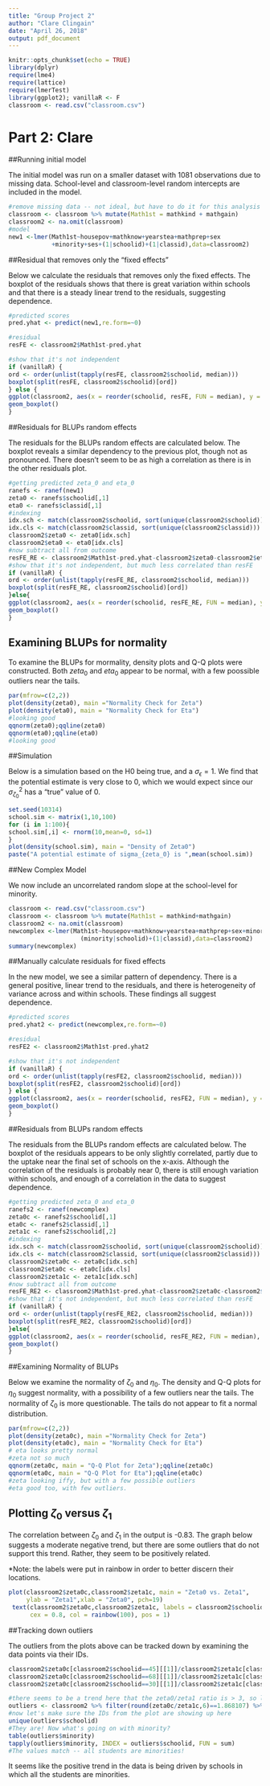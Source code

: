 ```yaml
---
title: "Group Project 2"
author: "Clare Clingain"
date: "April 26, 2018"
output: pdf_document
---
```


```r
knitr::opts_chunk$set(echo = TRUE)
library(dplyr)
require(lme4)
require(lattice)
require(lmerTest)
library(ggplot2); vanillaR <- F
classroom <- read.csv("classroom.csv")
```
# Part 2: Clare

##Running initial model

The initial model was run on a smaller dataset with 1081 observations due to missing data. School-level and classroom-level random intercepts are included in the model.

```r
#remove missing data -- not ideal, but have to do it for this analysis
classroom <- classroom %>% mutate(Math1st = mathkind + mathgain)
classroom2 <- na.omit(classroom)
#model
new1 <-lmer(Math1st~housepov+mathknow+yearstea+mathprep+sex
            +minority+ses+(1|schoolid)+(1|classid),data=classroom2)
```

##Residual that removes only the "fixed effects"

Below we calculate the residuals that removes only the fixed effects. The boxplot of the residuals shows that there is great variation within schools and that there is a steady linear trend to the residuals, suggesting dependence. 

```r
#predicted scores
pred.yhat <- predict(new1,re.form=~0)

#residual
resFE <- classroom2$Math1st-pred.yhat

#show that it's not independent
if (vanillaR) {
ord <- order(unlist(tapply(resFE, classroom2$schoolid, median)))
boxplot(split(resFE, classroom2$schoolid)[ord])
} else {
ggplot(classroom2, aes(x = reorder(schoolid, resFE, FUN = median), y = resFE)) +
geom_boxplot()
}
```

##Residuals for BLUPs random effects

The residuals for the BLUPs random effects are calculated below. The boxplot reveals a similar dependency to the previous plot, though not as pronounced. There doesn't seem to be as high a correlation as there is in the other residuals plot. 

```r
#getting predicted zeta_0 and eta_0
ranefs <- ranef(new1)
zeta0 <- ranefs$schoolid[,1]
eta0 <- ranefs$classid[,1]
#indexing
idx.sch <- match(classroom2$schoolid, sort(unique(classroom2$schoolid))) 
idx.cls <- match(classroom2$classid, sort(unique(classroom2$classid))) 
classroom2$zeta0 <- zeta0[idx.sch]
classroom2$eta0 <- eta0[idx.cls]
#now subtract all from outcome
resFE_RE <- classroom2$Math1st-pred.yhat-classroom2$zeta0-classroom2$eta0
#show that it's not independent, but much less correlated than resFE
if (vanillaR) {
ord <- order(unlist(tapply(resFE_RE, classroom2$schoolid, median)))
boxplot(split(resFE_RE, classroom2$schoolid)[ord])
}else{
ggplot(classroom2, aes(x = reorder(schoolid, resFE_RE, FUN = median), y = resFE_RE)) +
geom_boxplot()
}
```

## Examining BLUPs for normality

To examine the BLUPs for mormality, density plots and Q-Q plots were constructed. Both $zeta_0$ and $eta_0$ appear to be normal, with a few poossible outliers near the tails. 

```r
par(mfrow=c(2,2))
plot(density(zeta0), main ="Normality Check for Zeta")
plot(density(eta0), main = "Normality Check for Eta")
#looking good
qqnorm(zeta0);qqline(zeta0)
qqnorm(eta0);qqline(eta0)
#looking good
```

##Simulation

Below is a simulation based on the H0 being true, and a $\sigma_{\epsilon} = 1$. We find that the potential estimate is very close to 0, which we would expect since our $\sigma^2_{\zeta_0}$ has a "true" value of 0. 

```r
set.seed(10314)
school.sim <- matrix(1,10,100)
for (i in 1:100){
school.sim[,i] <- rnorm(10,mean=0, sd=1)
}
plot(density(school.sim), main = "Density of Zeta0")
paste("A potential estimate of sigma_{zeta_0} is ",mean(school.sim))
```

##New Complex Model

We now include an uncorrelated random slope at the school-level for minority. 

```r
classroom <- read.csv("classroom.csv")
classroom <- classroom %>% mutate(Math1st = mathkind+mathgain)
classroom2 <- na.omit(classroom)
newcomplex <-lmer(Math1st~housepov+mathknow+yearstea+mathprep+sex+minority+ses+
                    (minority|schoolid)+(1|classid),data=classroom2)
summary(newcomplex)
```

##Manually calculate residuals for fixed effects

In the new model, we see a similar pattern of dependency. There is a general positive, linear trend to the residuals, and there is heterogeneity of variance across and within schools. These findings all suggest dependence.

```r
#predicted scores
pred.yhat2 <- predict(newcomplex,re.form=~0)

#residual
resFE2 <- classroom2$Math1st-pred.yhat2

#show that it's not independent
if (vanillaR) {
ord <- order(unlist(tapply(resFE2, classroom2$schoolid, median)))
boxplot(split(resFE2, classroom2$schoolid)[ord])
} else {
ggplot(classroom2, aes(x = reorder(schoolid, resFE2, FUN = median), y = resFE2)) +
geom_boxplot()
}
```

##Residuals from BLUPs random effects

The residuals from the BLUPs random effects are calculated below. The boxplot of the residuals appears to be only slightly correlated, partly due to the uptake near the final set of schools on the x-axis. Although the correlation of the residuals is probably near 0, there is still enough variation within schools, and enough of a correlation in the data to suggest dependence. 

```r
#getting predicted zeta_0 and eta_0
ranefs2 <- ranef(newcomplex)
zeta0c <- ranefs2$schoolid[,1]
eta0c <- ranefs2$classid[,1]
zeta1c <- ranefs2$schoolid[,2]
#indexing
idx.sch <- match(classroom2$schoolid, sort(unique(classroom2$schoolid))) 
idx.cls <- match(classroom2$classid, sort(unique(classroom2$classid))) 
classroom2$zeta0c <- zeta0c[idx.sch]
classroom2$eta0c <- eta0c[idx.cls]
classroom2$zeta1c <- zeta1c[idx.sch]
#now subtract all from outcome
resFE_RE2 <- classroom2$Math1st-pred.yhat-classroom2$zeta0c-classroom2$eta0c-(classroom2$minority*classroom2$zeta1c)
#show that it's not independent, but much less correlated than resFE
if (vanillaR) {
ord <- order(unlist(tapply(resFE_RE2, classroom2$schoolid, median)))
boxplot(split(resFE_RE2, classroom2$schoolid)[ord])
}else{
ggplot(classroom2, aes(x = reorder(schoolid, resFE_RE2, FUN = median), y = resFE_RE2)) +
geom_boxplot()
}
```

##Examining Normality of BLUPs

Below we examine the normality of $\zeta_0$ and $\eta_0$. The density and Q-Q plots for $\eta_0$ suggest normality, with a possibility of a few outliers near the tails. The normality of $\zeta_0$ is more questionable. The tails do not appear to fit a normal distribution.

```r
par(mfrow=c(2,2))
plot(density(zeta0c), main ="Normality Check for Zeta")
plot(density(eta0c), main = "Normality Check for Eta")
# eta looks pretty normal
#zeta not so much
qqnorm(zeta0c, main = "Q-Q Plot for Zeta");qqline(zeta0c)
qqnorm(eta0c, main = "Q-Q Plot for Eta");qqline(eta0c)
#zeta looking iffy, but with a few possible outliers
#eta good too, with few outliers. 
```

## Plotting $\zeta_0$ versus $\zeta_1$

The correlation between $\zeta_0$ and $\zeta_1$ in the output is -0.83. The graph below suggests a moderate negative trend, but there are some outliers that do not support this trend. Rather, they seem to be positively related. 

*Note: the labels were put in rainbow in order to better discern their locations.

```r
plot(classroom2$zeta0c,classroom2$zeta1c, main = "Zeta0 vs. Zeta1", 
     ylab = "Zeta1",xlab = "Zeta0", pch=19)
 text(classroom2$zeta0c,classroom2$zeta1c, labels = classroom2$schoolid,
      cex = 0.8, col = rainbow(100), pos = 1)
```


##Tracking down outliers

The outliers from the plots above can be tracked down by examining the data points via their IDs. 

```r
classroom2$zeta0c[classroom2$schoolid==45][[1]]/classroom2$zeta1c[classroom2$schoolid==45][[1]]
classroom2$zeta0c[classroom2$schoolid==68][[1]]/classroom2$zeta1c[classroom2$schoolid==68][[1]]
classroom2$zeta0c[classroom2$schoolid==30][[1]]/classroom2$zeta1c[classroom2$schoolid==30][[1]]

#there seems to be a trend here that the zeta0/zeta1 ratio is > 3, so let's filter it out
outliers <- classroom2 %>% filter(round(zeta0c/zeta1c,6)==1.868107) %>% select(zeta0c,zeta1c,schoolid,minority)
#now let's make sure the IDs from the plot are showing up here
unique(outliers$schoolid)
#They are! Now what's going on with minority?
table(outliers$minority)
tapply(outliers$minority, INDEX = outliers$schoolid, FUN = sum)
#The values match -- all students are minorities!
```

It seems like the positive trend in the data is being driven by schools in which all the students are minorities. 